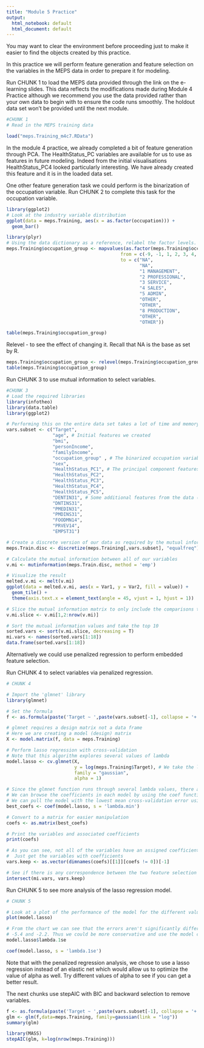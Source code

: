 ---
title: "Module 5 Practice"
output:
  html_notebook: default
  html_document: default
---

You may want to clear the environment before proceeding just to make it easier to find the objects created by this practice.

In this practice we will perform feature generation and feature selection on the variables in the MEPS data in order to prepare it for modeling.  

Run CHUNK 1 to load the MEPS data provided through the link on the e-learning slides. This data reflects the modifications made during Module 4 Practice although we recommend you use the data provided rather than your own data to begin with to ensure the code runs smoothly. The holdout data set won't be provided until the next module.
    
```{r}
#CHUNK 1
# Read in the MEPS training data

load("meps.Training_m4c7.RData")

```

In the module 4 practice, we already completed a bit of feature generation through PCA. The HealthStatus_PC variables are available for us to use as features in future modeling. Indeed from the initial visualisations HealthStatus_PC4 looked particularly interesting. We have already created this feature and it is in the loaded data set.

One other feature generation task we could perform is the binarization of the occupation variable. Run CHUNK 2 to complete this task for the occupation variable.

```{r}
library(ggplot2)
# Look at the industry variable distribution
ggplot(data = meps.Training, aes(x = as.factor(occupation))) +
  geom_bar()

```


```{r}

library(plyr)
# Using the data dictionary as a reference, relabel the factor levels. We will group lower exposure levels into "Other"
meps.Training$occupation_group <- mapvalues(as.factor(meps.Training$occupation),
                                          from = c(-9, -1, 1, 2, 3, 4, 5, 6, 7, 8, 9, 11),
                                          to = c("NA",
                                                 "NA",
                                                 "1 MANAGEMENT",
                                                 "2 PROFESSIONAL",
                                                 "3 SERVICE",
                                                 "4 SALES",
                                                 "5 ADMIN",
                                                 "OTHER",
                                                 "OTHER",
                                                 "8 PRODUCTION",
                                                 "OTHER",
                                                 "OTHER"))

table(meps.Training$occupation_group)

```

Relevel - to see the effect of changing it. Recall that NA is the base as set by R.

```{r}
meps.Training$occupation_group <- relevel(meps.Training$occupation_group, ref = "2 PROFESSIONAL")
table(meps.Training$occupation_group)  
```


Run CHUNK 3 to use mutual information to select variables.

```{r}
#CHUNK 3
# Load the required libraries
library(infotheo)
library(data.table)
library(ggplot2)

# Performing this on the entire data set takes a lot of time and memory, so we specify a smaller subset here.
vars.subset <- c("Target",
                 "age", # Initial features we created
                 "bmi",
                 "personIncome",
                 "familyIncome",
                 "occupation_group" , # The binarized occupation variables
                 "sex",
                 "HealthStatus_PC1", # The principal component features
                 "HealthStatus_PC2",
                 "HealthStatus_PC3",
                 "HealthStatus_PC4",
                 "HealthStatus_PC5",
                 "DENTIN31", # Some additional features from the data (see the data dictionary for more information)
                 "DNTINS31",
                 "PMEDIN31",
                 "PMDINS31",
                 "FOODMN14",
                 "PRVEV14",
                 "EMPST31")

# Create a discrete version of our data as required by the mutual information function
meps.Train.disc <- discretize(meps.Training[,vars.subset], "equalfreq")

# Calculate the mutual information between all of our variables
v.mi <- mutinformation(meps.Train.disc, method = 'emp')

# Visualize the result
melted.v.mi <- melt(v.mi)
ggplot(data = melted.v.mi, aes(x = Var1, y = Var2, fill = value)) +
  geom_tile() +
  theme(axis.text.x = element_text(angle = 45, vjust = 1, hjust = 1))

# Slice the mutual information matrix to only include the comparisons to Target. Note that this code works here because the Target is the first variable. If, for example, it were the third variable, we would use v.mi[3,c(1:2,4:nrow(v.mi))].
v.mi.slice <- v.mi[1,2:nrow(v.mi)]

# Sort the mutual information values and take the top 10
sorted.vars <- sort(v.mi.slice, decreasing = T)
mi.vars <- names(sorted.vars[1:18])
data.frame(sorted.vars[1:18])


```

Alternatively we could use penalized regression to perform embedded feature selection.

Run CHUNK 4 to select variables via penalized regression.

```{r}
# CHUNK 4

# Import the 'glmnet' library
library(glmnet)

# Set the formula
f <- as.formula(paste('Target ~ ',paste(vars.subset[-1], collapse = '+')))

# glmnet requires a design matrix not a data frame
# Here we are creating a model (design) matrix 
X <- model.matrix(f, data = meps.Training)

# Perform lasso regression with cross-validation
# Note that this algorithm explores several values of lambda
model.lasso <- cv.glmnet(X, 
                         y = log(meps.Training$Target), # We take the log of the target value to make it "gaussian-like"
                         family = "gaussian",
                         alpha = 1) 

# Since the glmnet function runs through several lambda values, there are many models in the resulting object
# We can browse the coefficients in each model by using the coef function
# We can pull the model with the lowest mean cross-validation error using the 'lambda.min' keyword
best_coefs <- coef(model.lasso, s = 'lambda.min')

# Convert to a matrix for easier manipulation
coefs <- as.matrix(best_coefs)

# Print the variables and associated coefficients
print(coefs)

# As you can see, not all of the variables have an assigned coefficient
#  Just get the variables with coefficients
vars.keep <- as.vector(dimnames(coefs)[[1]][coefs != 0])[-1]

# See if there is any correspondence between the two feature selection attempts
intersect(mi.vars, vars.keep)
```

Run CHUNK 5 to see more analysis of the lasso regression model.

```{r}
# CHUNK 5

# Look at a plot of the performance of the model for the different values of lambda
plot(model.lasso)

# From the chart we can see that the errors aren't significantly different between the models that used a log(lambda) of
# -5.4 and -2.2. Thus we could be more conservative and use the model corresponding to lambda.1se instead
model.lasso$lambda.1se

coef(model.lasso, s = 'lambda.1se')

```

Note that with the penalized regression analysis, we chose to use a lasso regression instead of an elastic net which would allow us to optimize the value of alpha as well. Try different values of alpha to see if you can get a better result.

The next chunks use stepAIC with BIC and backward selection to remove variables.

```{r}
f <- as.formula(paste('Target ~ ',paste(vars.subset[-1], collapse = '+')))
glm <- glm(f,data=meps.Training, family=gaussian(link = "log"))
summary(glm)
```


```{r}
library(MASS)
stepAIC(glm, k=log(nrow(meps.Training)))
```

